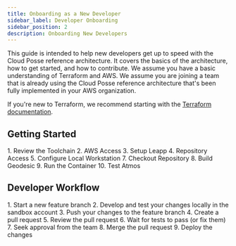 ```yaml
---
title: Onboarding as a New Developer
sidebar_label: Developer Onboarding
sidebar_position: 2
description: Onboarding New Developers
---
```


<Intro>
  This guide is intended to help new developers get up to speed with the Cloud Posse reference architecture. It covers the basics of the architecture, how to get started, and how to contribute. We assume you have a basic understanding of Terraform and AWS. We assume you are joining a team that is already using the Cloud Posse reference architecture that's been fully implemented in your AWS organization.
</Intro>

If you're new to Terraform, we recommend starting with the [Terraform documentation](https://learn.hashicorp.com/collections/terraform/aws-get-started).

## Getting Started

<Steps>
  1. Review the Toolchain
  2. AWS Access
  3. Setup Leapp
  4. Repository Access
  5. Configure Local Workstation
  7. Checkout Repository
  8. Build Geodesic
  9. Run the Container
  10. Test Atmos
</Steps>

## Developer Workflow

<Steps>
  1. Start a new feature branch
  2. Develop and test your changes locally in the sandbox account
  3. Push your changes to the feature branch
  4. Create a pull request
  5. Review the pull request
  6. Wait for tests to pass  (or fix them)
  7. Seek approval from the team
  8. Merge the pull request
  9. Deploy the changes
</Steps>
